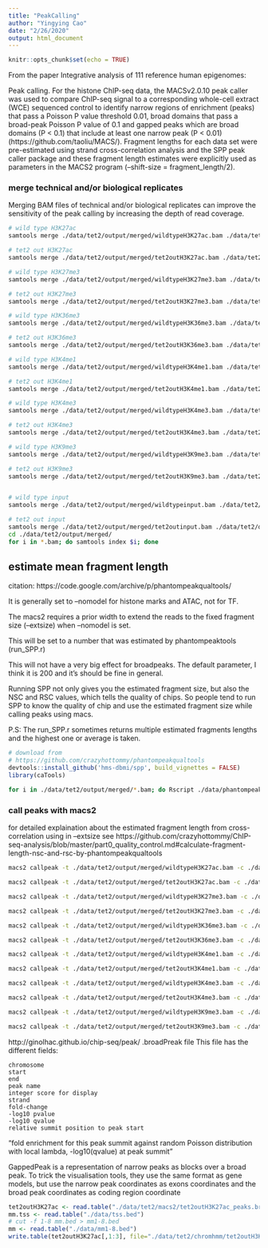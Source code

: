 ```yaml
---
title: "PeakCalling"
author: "Yingying Cao"
date: "2/26/2020"
output: html_document
---
```


```r
knitr::opts_chunk$set(echo = TRUE)
```

From the paper Integrative analysis of 111 reference human epigenomes:

Peak calling. For the histone ChIP-seq data, the MACSv2.0.10 peak caller was used to compare ChIP-seq signal to a corresponding whole-cell extract (WCE) sequenced control to identify narrow regions of enrichment (peaks) that pass a Poisson P value threshold 0.01, broad domains that pass a broad-peak Poisson P value of 0.1 and gapped peaks which are broad domains (P < 0.1) that include at least one narrow peak (P < 0.01) (https://github.com/taoliu/MACS/). Fragment lengths for each data set were pre-estimated using strand cross-correlation analysis and the SPP peak caller package and these fragment length estimates were explicitly used as parameters in the MACS2 program (–shift-size = fragment_length/2).

### merge technical and/or biological replicates
Merging BAM files of technical and/or biological replicates can improve the sensitivity of the peak calling by increasing the depth of read coverage. 

```bash
# wild type H3K27ac
samtools merge ./data/tet2/output/merged/wildtypeH3K27ac.bam ./data/tet2/output/SRR925642_sorted.bam ./data/tet2/output/SRR925643_sorted.bam ./data/tet2/output/SRR925653_sorted.bam

# tet2 out H3K27ac
samtools merge ./data/tet2/output/merged/tet2outH3K27ac.bam ./data/tet2/output/SRR925675_sorted.bam ./data/tet2/output/SRR925682_sorted.bam

# wild type H3K27me3
samtools merge ./data/tet2/output/merged/wildtypeH3K27me3.bam ./data/tet2/output/SRR925644_sorted.bam ./data/tet2/output/SRR925645_sorted.bam ./data/tet2/output/SRR925646_sorted.bam ./data/tet2/output/SRR925654_sorted.bam

# tet2 out H3K27me3
samtools merge ./data/tet2/output/merged/tet2outH3K27me3.bam ./data/tet2/output/SRR925676_sorted.bam ./data/tet2/output/SRR925683_sorted.bam

# wild type H3K36me3
samtools merge ./data/tet2/output/merged/wildtypeH3K36me3.bam ./data/tet2/output/SRR925647_sorted.bam ./data/tet2/output/SRR925655_sorted.bam

# tet2 out H3K36me3
samtools merge ./data/tet2/output/merged/tet2outH3K36me3.bam ./data/tet2/output/SRR925677_sorted.bam ./data/tet2/output/SRR925684_sorted.bam

# wild type H3K4me1
samtools merge ./data/tet2/output/merged/wildtypeH3K4me1.bam ./data/tet2/output/SRR925639_sorted.bam ./data/tet2/output/SRR925650_sorted.bam

# tet2 out H3K4me1
samtools merge ./data/tet2/output/merged/tet2outH3K4me1.bam ./data/tet2/output/SRR925673_sorted.bam ./data/tet2/output/SRR925679_sorted.bam

# wild type H3K4me3
samtools merge ./data/tet2/output/merged/wildtypeH3K4me3.bam ./data/tet2/output/SRR925640_sorted.bam ./data/tet2/output/SRR925651_sorted.bam

# tet2 out H3K4me3
samtools merge ./data/tet2/output/merged/tet2outH3K4me3.bam ./data/tet2/output/SRR925674_sorted.bam ./data/tet2/output/SRR925680_sorted.bam

# wild type H3K9me3
samtools merge ./data/tet2/output/merged/wildtypeH3K9me3.bam ./data/tet2/output/SRR925641_sorted.bam ./data/tet2/output/SRR925652_sorted.bam

# tet2 out H3K9me3
samtools merge ./data/tet2/output/merged/tet2outH3K9me3.bam ./data/tet2/output/SRR925681_sorted.bam


# wild type input
samtools merge ./data/tet2/output/merged/wildtypeinput.bam ./data/tet2/output/SRR925648_sorted.bam ./data/tet2/output/SRR925649_sorted.bam ./data/tet2/output/SRR925656_sorted.bam

# tet2 out input
samtools merge ./data/tet2/output/merged/tet2outinput.bam ./data/tet2/output/SRR925678_sorted.bam ./data/tet2/output/SRR925685_sorted.bam
cd ./data/tet2/output/merged/
for i in *.bam; do samtools index $i; done


```




## estimate mean fragment length 
citation: https://code.google.com/archive/p/phantompeakqualtools/

It is generally set to --nomodel for histone marks and ATAC, not for TF.

The macs2 requires a prior width to extend the reads to the fixed fragment size (--extsize) when --nomodel is set.

This will be set to a number that was estimated by phantompeaktools (run_SPP.r)

This will not have a very big effect for broadpeaks. The default parameter, I think it is 200 and it's should be fine in general.

Running SPP not only gives you the estimated fragment size, but also the NSC and RSC values, which tells the quality of chips. So people tend to run SPP to know the quality of chip and use the estimated fragment size while calling peaks using macs.

P.S: The run_SPP.r sometimes returns multiple estimated fragments lengths and the highest one or average is taken.
```r
# download from
# https://github.com/crazyhottommy/phantompeakqualtools
devtools::install_github('hms-dbmi/spp', build_vignettes = FALSE)
library(caTools)
```

```bash
for i in ./data/tet2/output/merged/*.bam; do Rscript ./data/phantompeakqualtools/run_spp.R -c=$i -savp -out=$i.txt; done
```

### call peaks with macs2
for detailed explaination about the estimated fragment length from cross-correlation using in --extsize see https://github.com/crazyhottommy/ChIP-seq-analysis/blob/master/part0_quality_control.md#calculate-fragment-length-nsc-and-rsc-by-phantompeakqualtools
```bash

macs2 callpeak -t ./data/tet2/output/merged/wildtypeH3K27ac.bam -c ./data/tet2/output/merged/wildtypeinput.bam --broad -g mm --broad-cutoff 0.1 -n wildtypeH3K27ac --outdir ./data/tet2/macs2  --nomodel --extsize 165 2> ./data/tet2/macs2/wildtypeH3K27ac-macs2.log

macs2 callpeak -t ./data/tet2/output/merged/tet2outH3K27ac.bam -c ./data/tet2/output/merged/tet2outinput.bam --broad -g mm --broad-cutoff 0.1 -n tet2outH3K27ac --outdir ./data/tet2/macs2  --nomodel --extsize 165 2> ./data/tet2/macs2/tet2outH3K27ac-macs2.log

macs2 callpeak -t ./data/tet2/output/merged/wildtypeH3K27me3.bam -c ./data/tet2/output/merged/wildtypeinput.bam --broad -g mm --broad-cutoff 0.1 -n wildtypeH3K27me3 --outdir ./data/tet2/macs2  --nomodel --extsize 165 2> ./data/tet2/macs2/wildtypeH3K27me3-macs2.log

macs2 callpeak -t ./data/tet2/output/merged/tet2outH3K27me3.bam -c ./data/tet2/output/merged/tet2outinput.bam --broad -g mm --broad-cutoff 0.1 -n tet2outH3K27me3 --outdir ./data/tet2/macs2  --nomodel --extsize 165 2> ./data/tet2/macs2/tet2outH3K27me3-macs2.log

macs2 callpeak -t ./data/tet2/output/merged/wildtypeH3K36me3.bam -c ./data/tet2/output/merged/wildtypeinput.bam --broad -g mm --broad-cutoff 0.1 -n wildtypeH3K36me3 --outdir ./data/tet2/macs2  --nomodel --extsize 165 2> ./data/tet2/macs2/wildtypeH3K36me3-macs2.log

macs2 callpeak -t ./data/tet2/output/merged/tet2outH3K36me3.bam -c ./data/tet2/output/merged/tet2outinput.bam --broad -g mm --broad-cutoff 0.1 -n tet2outH3K36me3 --outdir ./data/tet2/macs2  --nomodel --extsize 165 2> ./data/tet2/macs2/tet2outH3K36me3-macs2.log

macs2 callpeak -t ./data/tet2/output/merged/wildtypeH3K4me1.bam -c ./data/tet2/output/merged/wildtypeinput.bam --broad -g mm --broad-cutoff 0.1 -n wildtypeH3K4me1 --outdir ./data/tet2/macs2  --nomodel --extsize 130 2> ./data/tet2/macs2/wildtypeH3K4me1-macs2.log

macs2 callpeak -t ./data/tet2/output/merged/tet2outH3K4me1.bam -c ./data/tet2/output/merged/tet2outinput.bam --broad -g mm --broad-cutoff 0.1 -n tet2outH3K4me1 --outdir ./data/tet2/macs2  --nomodel --extsize 160 2> ./data/tet2/macs2/tet2outH3K4me1-macs2.log

macs2 callpeak -t ./data/tet2/output/merged/wildtypeH3K4me3.bam -c ./data/tet2/output/merged/wildtypeinput.bam --broad -g mm --broad-cutoff 0.1 -n wildtypeH3K4me3 --outdir ./data/tet2/macs2  --nomodel --extsize 135 2> ./data/tet2/macs2/wildtypeH3K4me3-macs2.log

macs2 callpeak -t ./data/tet2/output/merged/tet2outH3K4me3.bam -c ./data/tet2/output/merged/tet2outinput.bam --broad -g mm --broad-cutoff 0.1 -n tet2outH3K4me3 --outdir ./data/tet2/macs2  --nomodel --extsize 160 2> ./data/tet2/macs2/tet2outH3K4me3-macs2.log

macs2 callpeak -t ./data/tet2/output/merged/wildtypeH3K9me3.bam -c ./data/tet2/output/merged/wildtypeinput.bam --broad -g mm --broad-cutoff 0.1 -n wildtypeH3K9me3 --outdir ./data/tet2/macs2  --nomodel --extsize 135 2> ./data/tet2/macs2/wildtypeH3K9me3-macs2.log

macs2 callpeak -t ./data/tet2/output/merged/tet2outH3K9me3.bam -c ./data/tet2/output/merged/tet2outinput.bam --broad -g mm --broad-cutoff 0.1 -n tet2outH3K9me3 --outdir ./data/tet2/macs2  --nomodel --extsize 135 2> ./data/tet2/macs2/tet2outH3K9me3-macs2.log


```
http://ginolhac.github.io/chip-seq/peak/
.broadPreak file
This file has the different fields:

    chromosome
    start
    end
    peak name
    integer score for display
    strand
    fold-change
    -log10 pvalue
    -log10 qvalue
    relative summit position to peak start
"fold enrichment for this peak summit against random Poisson distribution with local lambda, -log10(qvalue) at peak summit"

GappedPeak is a representation of narrow peaks as blocks over a broad peak. To trick the visualisation tools, they use the same format as gene models, but use the narrow peak coordinates as exons coordinates and the broad peak coordinates as coding region coordinate

```r
tet2outH3K27ac <- read.table("./data/tet2/macs2/tet2outH3K27ac_peaks.broadPeak")
mm.tss <- read.table("./data/tss.bed")
# cut -f 1-8 mm.bed > mm1-8.bed
mm <- read.table("./data/mm1-8.bed")
write.table(tet2outH3K27ac[,1:3], file="./data/tet2/chromhmm/tet2outH3K27acPeak.bed", sep="\t", quote=F, row.names=F, col.names=F)
```



